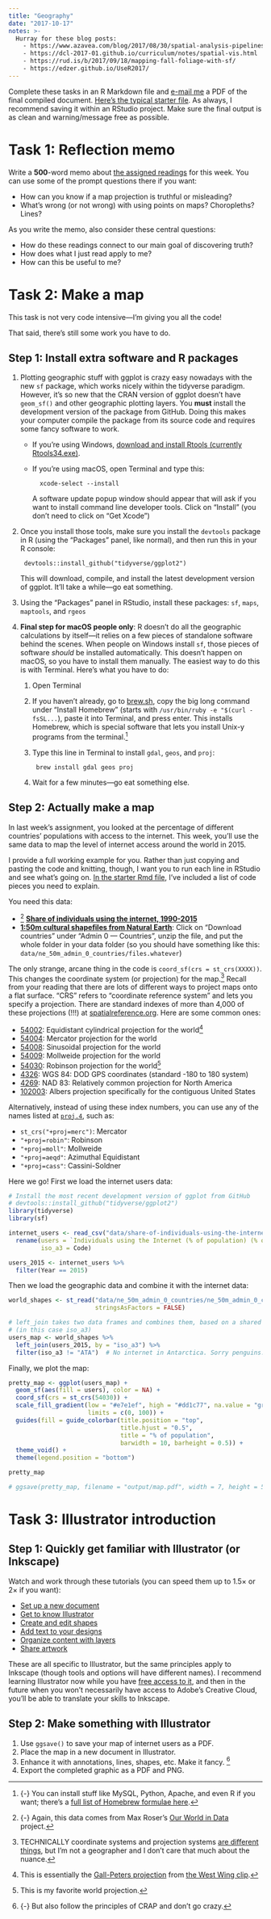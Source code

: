 ```yaml
---
title: "Geography"
date: "2017-10-17"
notes: >-
  Hurray for these blog posts:
    - https://www.azavea.com/blog/2017/08/30/spatial-analysis-pipelines-in-r-with-simple-features/
    - https://dcl-2017-01.github.io/curriculum/notes/spatial-vis.html
    - https://rud.is/b/2017/09/18/mapping-fall-foliage-with-sf/
    - https://edzer.github.io/UseR2017/
---
```


Complete these tasks in an R Markdown file and [e-mail me](mailto:andrew_heiss@byu.edu) a PDF of the final compiled document. [Here's the typical starter file](/files/your_name_homework7.Rmd). As always, I recommend saving it within an RStudio project. Make sure the final output is as clean and warning/message free as possible.


# Task 1: Reflection memo

Write a **500**-word memo about [the assigned readings](/reading/07-reading/) for this week. You can use some of the prompt questions there if you want:

- How can you know if a map projection is truthful or misleading?
- What's wrong (or not wrong) with using points on maps? Choropleths? Lines?

As you write the memo, also consider these central questions:

- How do these readings connect to our main goal of discovering truth?
- How does what I just read apply to me?
- How can this be useful to me?


# Task 2: Make a map

This task is not very code intensive—I'm giving you all the code!

That said, there's still some work you have to do. 

## Step 1: Install extra software and R packages

1. Plotting geographic stuff with ggplot is crazy easy nowadays with the new `sf` package, which works nicely within the tidyverse paradigm. However, it's so new that the CRAN version of ggplot doesn't have `geom_sf()` and other geographic plotting layers. You **must** install the development version of the package from GitHub. Doing this makes your computer compile the package from its source code and requires some fancy software to work.
    - If you're using Windows, [download and install Rtools (currently Rtools34.exe)](https://cran.r-project.org/bin/windows/Rtools/).
    - If you're using macOS, open Terminal and type this: 
    
            xcode-select --install
    
        A software update popup window should appear that will ask if you want to install command line developer tools. Click on "Install" (you don't need to click on "Get Xcode")
2. Once you install those tools, make sure you install the `devtools` package in R (using the "Packages" panel, like normal), and then run this in your R console:

        devtools::install_github("tidyverse/ggplot2")
      
      This will download, compile, and install the latest development version of ggplot. It'll take a while—go eat something.
3. Using the "Packages" panel in RStudio, install these packages: `sf`, `maps`, `maptools`, and `rgeos`
4. **Final step for macOS people only**: R doesn't do all the geographic calculations by itself—it relies on a few pieces of standalone software behind the scenes. When people on Windows install `sf`, those pieces of software *should* be installed automatically. This doesn't happen on macOS, so you have to install them manually. The easiest way to do this is with Terminal. Here's what you have to do:
    1. Open Terminal
    2. If you haven't already, go to [brew.sh](https://brew.sh/), copy the big long command under "Install Homebrew" (starts with `/usr/bin/ruby -e "$(curl -fsSL...`), paste it into Terminal, and press enter. This installs Homebrew, which is special software that lets you install Unix-y programs from the terminal.^[{-} You can install stuff like MySQL, Python, Apache, and even R if you want; there's a [full list of Homebrew formulae here](http://formulae.brew.sh/).]
    3. Type this line in Terminal to install `gdal`, `geos`, and `proj`:
    
            brew install gdal geos proj
    
    4. Wait for a few minutes—go eat something else.

## Step 2: Actually make a map

In last week's assignment, you looked at the percentage of different countries' populations with access to the internet. This week, you'll use the same data to map the level of internet access around the world in 2015.

I provide a full working example for you. Rather than just copying and pasting the code and knitting, though, I want you to run each line in RStudio and see what's going on. [In the starter Rmd file](/files/your_name_homework7.Rmd), I've included a list of code pieces you need to explain.

You need this data:

- ^[{-} Again, this data comes from Max Roser's [Our World in Data](https://ourworldindata.org/internet/) project.] [<i class="fa fa-download" aria-hidden="true"></i> **Share of individuals using the internet, 1990-2015**](/data/share-of-individuals-using-the-internet-1990-2015.csv)
- [<i class="fa fa-download" aria-hidden="true"></i> **1:50m cultural shapefiles from Natural Earth**](http://www.naturalearthdata.com/downloads/50m-cultural-vectors/): Click on "Download countries" under "Admin 0 — Countries", unzip the file, and put the whole folder in your data folder (so you should have something like this: `data/ne_50m_admin_0_countries/files.whatever`)

The only strange, arcane thing in the code is `coord_sf(crs = st_crs(XXXX))`. This changes the coordinate system (or projection) for the map.^[TECHNICALLY coordinate systems and projection systems [are different things](https://gis.stackexchange.com/a/149751/56265), but I'm not a geographer and I don't care that much about the nuance.] Recall from your reading that there are lots of different ways to project maps onto a flat surface. "CRS" refers to "coordinate reference system" and lets you specify a projection. There are standard indexes of more than 4,000 of these projections (!!!) at [spatialreference.org](http://spatialreference.org/). Here are some common ones:

- [54002](http://spatialreference.org/ref/esri/54002/): Equidistant cylindrical projection for the world^[This is essentially the [Gall-Peters projection](https://en.wikipedia.org/wiki/Gall%E2%80%93Peters_projection) from [the West Wing clip](https://www.youtube.com/watch?v=vVX-PrBRtTY).]
- [54004](http://spatialreference.org/ref/esri/54004/): Mercator projection for the world
- [54008](http://spatialreference.org/ref/esri/54008/): Sinusoidal projection for the world
- [54009](http://spatialreference.org/ref/esri/54009/): Mollweide projection for the world
- [54030](http://spatialreference.org/ref/esri/54030/): Robinson projection for the world^[This is my favorite world projection.]
- [4326](http://spatialreference.org/ref/epsg/4326/): WGS 84: DOD GPS coordinates (standard -180 to 180 system)
- [4269](http://spatialreference.org/ref/epsg/4269/): NAD 83: Relatively common projection for North America
- [102003](http://spatialreference.org/ref/esri/102003/): Albers projection specifically for the contiguous United States

Alternatively, instead of using these index numbers, you can use any of the names listed at [`proj.4`](http://proj4.org/projections/index.html), such as:

- `st_crs("+proj=merc")`: Mercator
- `"+proj=robin"`: Robinson
- `"+proj=moll"`: Mollweide 
- `"+proj=aeqd"`: Azimuthal Equidistant
- `"+proj=cass"`: Cassini-Soldner

Here we go! First we load the internet users data:

```r
# Install the most recent development version of ggplot from GitHub
# devtools::install_github("tidyverse/ggplot2")
library(tidyverse)
library(sf)

internet_users <- read_csv("data/share-of-individuals-using-the-internet-1990-2015.csv") %>%
  rename(users = `Individuals using the Internet (% of population) (% of population)`,
         iso_a3 = Code)

users_2015 <- internet_users %>%
  filter(Year == 2015)
```

Then we load the geographic data and combine it with the internet data:

```r
world_shapes <- st_read("data/ne_50m_admin_0_countries/ne_50m_admin_0_countries.shp",
                        stringsAsFactors = FALSE)

# left_join takes two data frames and combines them, based on a shared column
# (in this case iso_a3)
users_map <- world_shapes %>%
  left_join(users_2015, by = "iso_a3") %>%
  filter(iso_a3 != "ATA")  # No internet in Antarctica. Sorry penguins.
```

Finally, we plot the map:

```r
pretty_map <- ggplot(users_map) +
  geom_sf(aes(fill = users), color = NA) +
  coord_sf(crs = st_crs(54030)) + 
  scale_fill_gradient(low = "#e7e1ef", high = "#dd1c77", na.value = "grey70",
                      limits = c(0, 100)) + 
  guides(fill = guide_colorbar(title.position = "top", 
                               title.hjust = "0.5",
                               title = "% of population",
                               barwidth = 10, barheight = 0.5)) +
  theme_void() + 
  theme(legend.position = "bottom")

pretty_map

# ggsave(pretty_map, filename = "output/map.pdf", width = 7, height = 5)
```


# Task 3: Illustrator introduction

## Step 1: Quickly get familiar with Illustrator (or Inkscape)

Watch and work through these tutorials (you can speed them up to 1.5× or 2× if you want):

- [Set up a new document](https://helpx.adobe.com/illustrator/how-to/create-new-document.html)
- [Get to know Illustrator](https://helpx.adobe.com/illustrator/how-to/ai-basics-fundamentals.html)
- [Create and edit shapes](https://helpx.adobe.com/illustrator/how-to/shapes-basics.html)
- [Add text to your designs](https://helpx.adobe.com/illustrator/how-to/text-basics.html)
- [Organize content with layers](https://helpx.adobe.com/illustrator/how-to/ai-layers-basics.html)
- [Share artwork](https://helpx.adobe.com/illustrator/how-to/sharing-basics.html)

These are all specific to Illustrator, but the same principles apply to Inkscape (though tools and options will have different names). I recommend learning Illustrator now while you have [free access to it](), and then in the future when you won't necessarily have access to Adobe's Creative Cloud, you'll be able to translate your skills to Inkscape.

## Step 2: Make something with Illustrator

1. Use `ggsave()` to save your map of internet users as a PDF.
2. Place the map in a new document in Illustrator.
3. Enhance it with annotations, lines, shapes, etc. Make it fancy. ^[{-} But also follow the principles of CRAP and don't go crazy.]
4. Export the completed graphic as a PDF and PNG.
